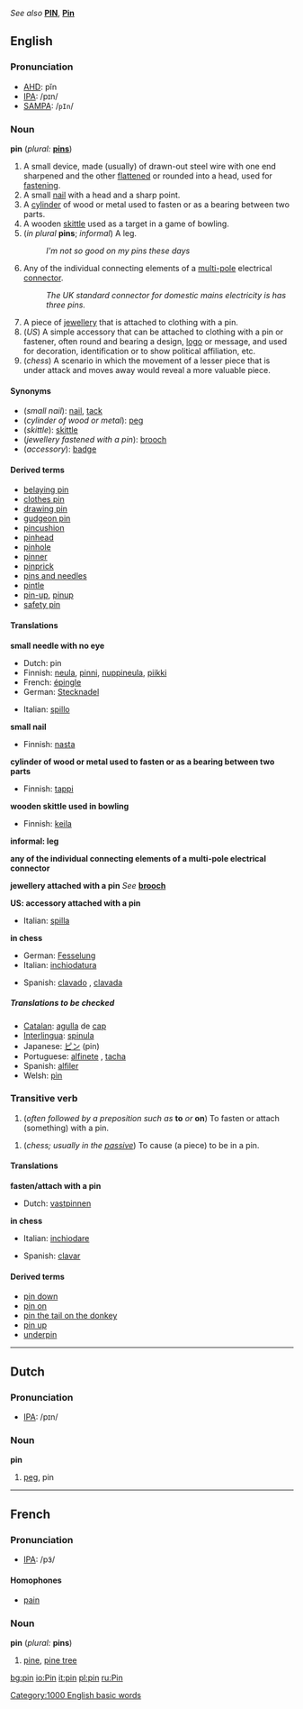 ''See also'' '''[[PIN]]''', '''[[Pin]]'''
==English==
===Pronunciation===
*[[AHD]]: pĭn
*[[IPA]]: /pɪn/
*[[SAMPA]]: /<tt>pIn</tt>/

===Noun===
{{wikipedia}}
'''pin''' (''plural:'' '''[[pins]]''')

#A small device, made (usually) of drawn-out steel wire with one end sharpened and the other [[flatten]]ed or rounded into a head, used for [[fasten]]ing.
#A small [[nail]] with a head and a sharp point.
#A [[cylinder]] of wood or metal used to fasten or as a bearing between two parts.
#A wooden [[skittle]] used as a target in a game of bowling.
#(''in plural'' '''pins'''; ''informal'') A leg.
#:''I'm not so good on my pins these days''
#Any of the individual connecting elements of a [[multi-pole]] electrical [[connector]].
#:''The UK standard connector for domestic mains electricity is has three pins.''
#A piece of [[jewellery]] that is attached to clothing with a pin.
#(''US'') A simple accessory that can be attached to clothing with a pin or fastener, often round and bearing a design, [[logo]] or message, and used for decoration, identification or to show political affiliation, etc.
#(''chess'') A scenario in which the movement of a lesser piece that is under attack and moves away would reveal a more valuable piece.

====Synonyms====
*(''small nail''): [[nail]], [[tack]]
*(''cylinder of wood or metal''): [[peg]]
*(''skittle''): [[skittle]]
*(''jewellery fastened with a pin''): [[brooch]]
*(''accessory''): [[badge]]

====Derived terms====
*[[belaying pin]]
*[[clothes pin]]
*[[drawing pin]]
*[[gudgeon pin]]
*[[pincushion]]
*[[pinhead]]
*[[pinhole]]
*[[pinner]]
*[[pinprick]]
*[[pins and needles]]
*[[pintle]]
*[[pin-up]], [[pinup]]<!--noun-->
*[[safety pin]]

====Translations====

'''small needle with no eye'''
{{top}}
*Dutch: pin {{f}}
*Finnish: [[neula]], [[pinni]], [[nuppineula]], [[piikki]]
*French: [[épingle]] {{f}}
*German: [[Stecknadel]]  {{f}} 
{{mid}}
*Italian: [[spillo]] {{m}}
{{bottom}}

'''small nail'''
{{top}}
*Finnish: [[nasta]]
{{mid}}
{{bottom}}

'''cylinder of wood or metal used to fasten or as a bearing between two parts'''
{{top}}
*Finnish: [[tappi]]
{{mid}}
{{bottom}}

'''wooden skittle used in bowling'''
{{top}}
*Finnish: [[keila]]
{{mid}}
{{bottom}}

'''informal: leg'''
<!--Note: Put INFORMAL or SLANG translations in this table, where these exist-->
{{top}}
{{mid}}
{{bottom}}

'''any of the individual connecting elements of a multi-pole electrical connector'''
{{top}}
{{mid}}
{{bottom}}

'''jewellery attached with a pin'''
''See'' '''[[brooch]]'''

'''US: accessory attached with a pin'''
{{top}}
*Italian: [[spilla]] {{f}}
{{mid}}
{{bottom}}

'''in chess'''
{{top}}
*German: [[Fesselung]] {{f}}
*Italian: [[inchiodatura]] {{f}}
{{mid}}
*Spanish: [[clavado]] {{m}}, [[clavada]] {{f}}
{{bottom}}

=====Translations to be checked=====
<!--Remove this section once all of the translations below have been moved into
the tables above.-->
{{checktrans}}

*[[Catalan]]: [[agulla]] de [[cap]] {{f}}
*[[Interlingua]]: [[spinula]]
*Japanese: [[ピン]] (pin)
*Portuguese: [[alfinete]] {{m}}, [[tacha]] {{f}}
*Spanish: [[alfiler]] {{m}}
*Welsh: [[pìn]]

===Transitive verb===
{{en-infl-reg-consonant|pin||}}

#(''often followed by a preposition such as'' '''to''' ''or'' '''on''') To fasten or attach (something) with a pin.
<!--this is "pin on"# to attribute [[blame]]
#: ''...you can't pin that robbery on me!''-->
#(''chess; usually in the [[passive]]'') To cause (a piece) to be in a pin.

====Translations====

'''fasten/attach with a pin'''
{{top}}
*Dutch: [[vastpinnen]]
{{mid}}
{{bottom}}

'''in chess'''
{{top}}
*Italian: [[inchiodare]]
{{mid}}
*Spanish: [[clavar]]
{{bottom}}

====Derived terms====
*[[pin down]]
*[[pin on]]
*[[pin the tail on the donkey]]
*[[pin up]]<!--verb-->
*[[underpin]]

----
==Dutch==
===Pronunciation===
*[[IPA]]: /pɪn/

===Noun===
'''pin''' {{m}}

#[[peg]], pin

----
==French==
===Pronunciation===
*[[IPA]]: /pɜ̃/

====Homophones====
*[[pain#French|pain]]

===Noun===
'''pin''' {{m}} (''plural:'' '''pins''')

#[[pine]], [[pine tree]]

[[Category:1000 English basic words]]

[[bg:pin]]
[[io:Pin]]
[[it:pin]]
[[pl:pin]]
[[ru:Pin]]